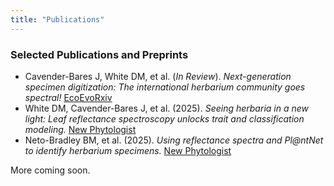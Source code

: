 ```yaml
---
title: "Publications"
---
```


### Selected Publications and Preprints

- Cavender-Bares J, White DM, et al. (*In Review*). *Next-generation specimen digitization: The international herbarium community goes spectral!* [EcoEvoRxiv](https://doi.org/10.32942/X2V927)
- White DM, Cavender-Bares J, et al. (2025). *Seeing herbaria in a new light: Leaf reflectance spectroscopy unlocks trait and classification modeling.* [New Phytologist](https://doi.org/10.1111/nph.70357)
- Neto-Bradley BM, et al. (2025). *Using reflectance spectra and Pl@ntNet to identify herbarium specimens.* [New Phytologist](https://doi.org/10.1111/nph.70258)

More coming soon.
